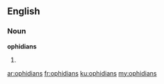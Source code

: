 ==English==

===Noun===
'''ophidians'''

# {{plural of|[[ophidian]]}}

[[ar:ophidians]]
[[fr:ophidians]]
[[ku:ophidians]]
[[my:ophidians]]
